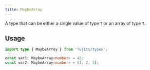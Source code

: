 ```yaml
---
title: MaybeArray
---
```


A type that can be either a single value of type `T` or an array of type `T`.

## Usage

``` ts
import type { MaybeArray } from 'fujits/types';

const var1: MaybeArray<number> = 42;
const var2: MaybeArray<number> = [1, 2, 3];
```

